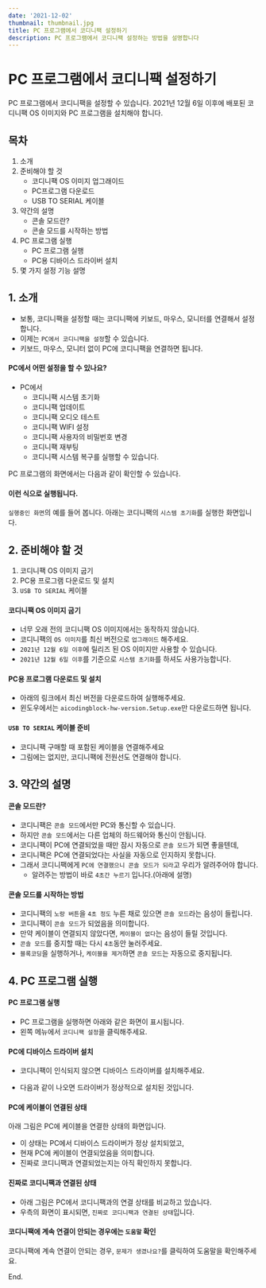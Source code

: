 ```yaml
---
date: '2021-12-02'
thumbnail: thumbnail.jpg
title: PC 프로그램에서 코디니팩 설정하기
description: PC 프로그램에서 코디니팩 설정하는 방법을 설명합니다
---
```


# PC 프로그램에서 코디니팩 설정하기

<MdxTextBox>
    <Box sx={{ color: 'secondary.main', fontWeight: 600, mb: 1 }}>PC 프로그램에서 코디니팩을 설정할 수 있습니다.</Box>
    2021년 12월 6일 이후에 배포된 코디니팩 OS 이미지와 PC 프로그램을 설치해야 합니다.
</MdxTextBox>

## 목차

1. 소개
1. 준비해야 할 것
    - 코디니팩 OS 이미지 업그래이드
    - PC프로그램 다운로드
    - USB TO SERIAL 케이블
1. 약간의 설명
    - 콘솔 모드란?
    - 콘솔 모드를 시작하는 방법
1. PC 프로그램 실행
    - PC 프로그램 실행
    - PC용 디바이스 드라이버 설치
1. 몇 가지 설정 기능 설명

## 1. 소개

-   보통, 코디니팩을 설정할 때는 코디니팩에 키보드, 마우스, 모니터를 연결해서 설정합니다.
-   이제는 `PC에서 코디니팩을 설정`할 수 있습니다.
-   키보드, 마우스, 모니터 없이 PC에 코디니팩을 연결하면 됩니다.

#### PC에서 어떤 설정을 할 수 있나요?

-   PC에서
    -   코디니팩 시스템 초기화
    -   코디니팩 업데이트
    -   코디니팩 오디오 테스트
    -   코디니팩 WIFI 설정
    -   코디니팩 사용자의 비밀번호 변경
    -   코디니팩 재부팅
    -   코디니팩 시스템 복구를 실행할 수 있습니다.

PC 프로그램의 화면에서는 다음과 같이 확인할 수 있습니다.

<MdxImageView src="/images/hw-pc/function_list.png" caption="PC 프로그램의 코디니팩 설정 기능 목록" />

#### 이런 식으로 실행됩니다.

`실행중인 화면`의 예를 들어 봅니다. 아래는 코디니팩의 `시스템 초기화`를 실행한 화면입니다.

<MdxImageView
    src="/images/hw-pc/codingpack_reset_execute.png"
    caption="PC 프로그램에서 코디니팩의 시스템 초기화를 실행한 화면"
/>

## 2. 준비해야 할 것

1. 코디니팩 OS 이미지 굽기
1. PC용 프로그램 다운로드 및 설치
1. `USB TO SERIAL` 케이블

#### 코디니팩 OS 이미지 굽기

-   너무 오래 전의 코디니팩 OS 이미지에서는 동작하지 않습니다.
-   코디니팩의 `OS 이미지`를 최신 버전으로 `업그래이드` 해주세요.
-   `2021년 12월 6일 이후`에 릴리즈 된 OS 이미지만 사용할 수 있습니다.
-   `2021년 12월 6일 이후`를 기준으로 `시스템 초기화`를 하셔도 사용가능합니다.

#### PC용 프로그램 다운로드 및 설치

-   아래의 링크에서 최신 버전을 다운로드하여 실행해주세요.
-   윈도우에서는 `aicodingblock-hw-version.Setup.exe`만 다운로드하면 됩니다.

> <MdxLink href="https://github.com/ktaicoder/hw-pc/releases" target="_blank" />

#### `USB TO SERIAL` 케이블 준비

-   코디니팩 구매할 때 포함된 케이블을 연결해주세요
-   그림에는 없지만, 코디니팩에 전원선도 연결해야 합니다.

<MdxImageView src="/images/hw-pc/codingpack_cable.png" caption="PC와 코디니팩 연결" />

## 3. 약간의 설명

#### 콘솔 모드란?

-   코디니팩은 `콘솔 모드`에서만 PC와 통신할 수 있습니다.
-   하지만 `콘솔 모드`에서는 다른 업체의 하드웨어와 통신이 안됩니다.
-   코디니팩이 PC에 연결되었을 때만 잠시 자동으로 `콘솔 모드`가 되면 좋을텐데,
-   코디니팩은 PC에 연결되었다는 사실을 자동으로 인지하지 못합니다.
-   그래서 코디니팩에게 `PC에 연결했으니 콘솔 모드가 되라`고 우리가 알려주어야 합니다.
    -   알려주는 방법이 바로 `4초간 누르기` 입니다.(아래에 설명)

#### 콘솔 모드를 시작하는 방법

<MdxImageView src="/images/hw-pc/codingpack_console_mode1.png" caption="콘솔 모드 시작하기" />

-   코디니팩의 `노랑 버튼`을 `4초 정도` 누른 채로 있으면 `콘솔 모드`라는 음성이 들립니다.
-   코디니팩이 `콘솔 모드`가 되었음을 의미합니다.
-   만약 케이블이 연결되지 않았다면, `케이블이 없다`는 음성이 들릴 것입니다.
-   `콘솔 모드`를 중지할 때는 다시 `4초`동안 눌러주세요.
-   `블록코딩`을 실행하거나, `케이블을 제거`하면 `콘솔 모드`는 자동으로 중지됩니다.

## 4. PC 프로그램 실행

#### PC 프로그램 실행

-   PC 프로그램을 실행하면 아래와 같은 화면이 표시됩니다.
-   왼쪽 메뉴에서 `코디니팩 설정`을 클릭해주세요.

<MdxImageView src="/images/hw-pc/codingpack_setting_screen.png" caption="코디니팩 설정 화면" transparentBg />

#### PC에 디바이스 드라이버 설치

-   코디니팩이 인식되지 않으면 디바이스 드라이버를 설치해주세요.

<MdxImageView
    src="/images/hw-pc/use_driver_button_select.png"
    caption="USB 드라이버 버튼을 클릭해서 설치하기"
    transparentBg
/>

-   다음과 같이 나오면 드라이버가 정상적으로 설치된 것입니다.

<MdxImageView src="/images/hw-pc/device_manager2.png" caption="장치관리자에서 디바이스 인식여부 확인" transparentBg />

#### PC에 케이블이 연결된 상태

아래 그림은 PC에 케이블을 연결한 상태의 화면입니다.

-   이 상태는 PC에서 디바이스 드라이버가 정상 설치되었고,
-   현재 PC에 케이블이 연결되었음을 의미합니다.
-   진짜로 코디니팩과 연결되었는지는 아직 확인하지 못합니다.

<MdxImageView src="/images/hw-pc/codingpack_connect_state1.png" caption="PC에 케이블이 연결된 상태" transparentBg />

#### 진짜로 코디니팩과 연결된 상태

-   아래 그림은 PC에서 코디니팩과의 연결 상태를 비교하고 있습니다.
-   우측의 화면이 표시되면, `진짜로 코디니팩과 연결된 상태`입니다.

<MdxImageView src="/images/hw-pc/codingpack_connect_state2.png" caption="코디니팩 연결 상태 비교" transparentBg />

#### 코디니팩에 계속 연결이 안되는 경우에는 `도움말` 확인

코디니팩에 계속 연결이 안되는 경우, `문제가 생겼나요?`를 클릭하여 도움말을 확인해주세요.

<MdxImageView src="/images/hw-pc/codingpack_help_guide1.png" caption="문제가 생겼을 때 도움말" transparentBg />

End.
